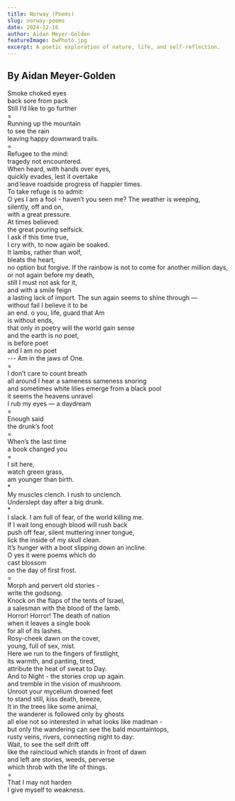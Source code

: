 ```yaml
---
title: Norway (Poems)
slug: norway-poems
date: 2024-12-16
author: Aidan Meyer-Golden
featureImage: bwPhoto.jpg
excerpt: A poetic exploration of nature, life, and self-reflection.
---
```


## By Aidan Meyer-Golden

Smoke choked eyes  
back sore from pack  
Still I’d like to go further<br />=<br />
Running up the mountain  
to see the rain  
leaving happy downward trails.<br />=<br />
Refugee to the mind:  
tragedy not encountered.  
When heard, with hands over eyes,  
quickly evades, lest it overtake  
and leave roadside progress of happier times.  
To take refuge is to admit:  
O yes I am a fool -
haven’t you seen me?
The weather is weeping,  
silently, off and on,  
with a great pressure.  
At times believed:  
the great pouring selfsick.  
I ask if this time true,  
I cry with, to now again be soaked.  
It lambs, rather than wolf,  
bleats the heart,  
no option but forgive.
If the rainbow is not to come for another million days,  
or not again before my death,  
still I must not ask for it,  
and with a smile feign  
a lasting lack of import.
The sun again seems to shine through &#8212;  
without fail I believe it to be  
an end.
o you, life, guard that Am  
is without ends,  
that only in poetry will the world gain sense  
and the earth is no poet,  
is before poet  
and I am no poet  
\--- Am in the jaws of One.<br />=<br />
I don’t care to count breath  
all around I hear a sameness sameness snoring  
and sometimes white lilies emerge from a black pool  
it seems the heavens unravel<br />
I rub my eyes &#8212; a daydream<br />=<br />
Enough said  
the drunk’s foot<br />=<br />
When’s the last time  
a book changed you<br />=<br />
I sit here,  
watch green grass,  
am younger than birth.<br />\*<br />
My muscles clench.
I rush to unclench.  
Underslept day after a big drunk.<br />\*<br />
I slack.
I am full of fear, of the world killing me.  
If I wait long enough blood will rush back  
push off fear, silent muttering inner tongue,  
lick the inside of my skull clean.<br />
It’s hunger with a boot slipping down an incline.  
O yes it were poems which do  
cast blossom  
on the day of first frost.<br />=<br />
Morph and pervert old stories -  
write the godsong.  
Knock on the flaps of the tents of Israel,  
a salesman with the blood of the lamb.<br />
Horror! Horror! The death of nation  
when it leaves a single book  
for all of its lashes.<br />
Rosy-cheek dawn on the cover,  
young, full of sex, mist.<br />
Here we run to the fingers of firstlight,  
its warmth, and panting, tired,  
attribute the heat of sweat to Day.  
And to Night - the stories crop up again.<br />
and tremble in the vision of mushroom.  
Unroot your mycelium drowned feet  
to stand still, kiss death, breeze,<br />
It in the trees like some animal,  
the wanderer is followed only by ghosts  
all else not so interested in what looks like madman -  
but only the wandering can see the bald mountaintops,  
rusty veins, rivers, connecting night to day:<br />
Wait, to see the self drift off  
like the raincloud which stands in front of dawn  
and left are stories, weeds, perverse  
which throb with the life of things.<br />=<br />
That I may not harden  
I give myself to weakness.
